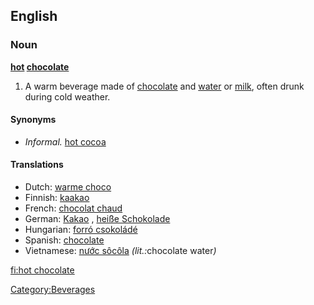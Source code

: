 ==English==

===Noun===
'''[[hot]] [[chocolate]]'''

# A warm beverage made of [[chocolate]] and [[water]] or [[milk]], often drunk during cold weather.

====Synonyms====
*''Informal.'' [[hot cocoa]]

====Translations====
*Dutch: [[warme choco]]
*Finnish: [[kaakao]]
*French: [[chocolat chaud]] {{m}}
*German: [[Kakao]] {{m}}, [[heiße Schokolade]] {{f}}
*Hungarian: [[forró csokoládé]]
*Spanish: [[chocolate]]
*Vietnamese: [[nước sôcôla]] ''(lit.: ''chocolate water'')''

[[Category:Beverages]]

[[fi:hot chocolate]]